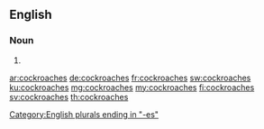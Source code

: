 ==English==

===Noun===
{{head|en|noun plural form}}

# {{plural of|cockroach|lang=en}}

[[Category:English plurals ending in "-es"]]

[[ar:cockroaches]]
[[de:cockroaches]]
[[fr:cockroaches]]
[[sw:cockroaches]]
[[ku:cockroaches]]
[[mg:cockroaches]]
[[my:cockroaches]]
[[fi:cockroaches]]
[[sv:cockroaches]]
[[th:cockroaches]]